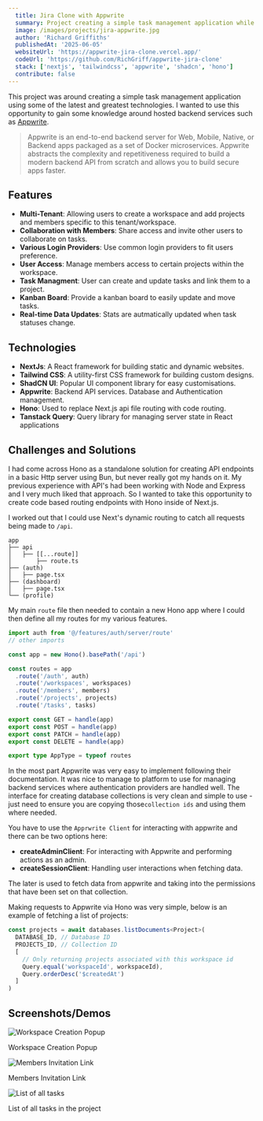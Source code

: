 ```yaml
---
  title: Jira Clone with Appwrite
  summary: Project creating a simple task management application while learning Appwrite.
  image: /images/projects/jira-appwrite.jpg
  author: 'Richard Griffiths'
  publishedAt: '2025-06-05'
  websiteUrl: 'https://appwrite-jira-clone.vercel.app/'
  codeUrl: 'https://github.com/RichGriff/appwrite-jira-clone'
  stack: ['nextjs', 'tailwindcss', 'appwrite', 'shadcn', 'hono']
  contribute: false
---
```



This project was around creating a simple task management application using some of the latest and greatest technologies. I wanted to use this opportunity to gain some knowledge around hosted backend services such as [Appwrite](https://appwrite.io/).

> Appwrite is an end-to-end backend server for Web, Mobile, Native, or Backend apps packaged as a set of Docker microservices. Appwrite abstracts the complexity and repetitiveness required to build a modern backend API from scratch and allows you to build secure apps faster.

## Features

- **Multi-Tenant**: Allowing users to create a workspace and add projects and members specific to this tenant/workspace.
- **Collaboration with Members**: Share access and invite other users to collaborate on tasks.
- **Various Login Providers**: Use common login providers to fit users preference.
- **User Access**: Manage members access to certain projects within the workspace.
- **Task Managment**: User can create and update tasks and link them to a project.
- **Kanban Board**: Provide a kanban board to easily update and move tasks.
- **Real-time Data Updates**: Stats are autmatically updated when task statuses change.

## Technologies

- **NextJs**: A React framework for building static and dynamic websites.
- **Tailwind CSS**: A utility-first CSS framework for building custom designs.
- **ShadCN UI**: Popular UI component library for easy customisations.
- **Appwrite**: Backend API services. Database and Authentication management.
- **Hono**: Used to replace Next.js api file routing with code routing.
- **Tanstack Query**: Query library for managing server state in React applications

## Challenges and Solutions

<Collapsible title="Challenge: Implementing Hono in Next.js">

I had come across Hono as a standalone solution for creating API endpoints in a basic Http server using Bun, but never really got my hands on it. My previous experience with API's had been working with Node and Express and I very much liked that approach. So I wanted to take this opportunity to create code based routing endpoints with Hono inside of Next.js.

I worked out that I could use Next's dynamic routing to catch all requests being made to `/api`.

```
app
├── api
│   ├── [[...route]]
│       ├── route.ts
├── (auth)
│   ├── page.tsx
├── (dashboard)
│   ├── page.tsx
└── (profile)
```

My main `route` file then needed to contain a new Hono app where I could then define all my routes for my various features.

```ts
import auth from '@/features/auth/server/route'
// other imports

const app = new Hono().basePath('/api')

const routes = app
  .route('/auth', auth)
  .route('/workspaces', workspaces)
  .route('/members', members)
  .route('/projects', projects)
  .route('/tasks', tasks)

export const GET = handle(app)
export const POST = handle(app)
export const PATCH = handle(app)
export const DELETE = handle(app)

export type AppType = typeof routes
```

</Collapsible>

<Collapsible title="Challenge: Learning Appwrite">

In the most part Appwrite was very easy to implement following their documentation. It was nice to manage to platform to use for managing backend services where authentication providers are handled well. The interface for creating database collections is very clean and simple to use - just need to ensure you are copying those`collection ids` and using them where needed. 

You have to use the `Apprwrite Client` for interacting with appwrite and there can be two options here:
- **createAdminClient**: For interacting with Appwrite and performing actions as an admin.
- **createSessionClient**: Handling user interactions when fetching data. 

The later is used to fetch data from appwrite and taking into the permissions that have been set on that collection. 

Making requests to Appwrite via Hono was very simple, below is an example of fetching a list of projects:

```ts
const projects = await databases.listDocuments<Project>(
  DATABASE_ID, // Database ID
  PROJECTS_ID, // Collection ID
  [
    // Only returning projects associated with this workspace id
    Query.equal('workspaceId', workspaceId),
    Query.orderDesc('$createdAt')
  ]
)
```

</Collapsible>

## Screenshots/Demos

<div className="grid grid-cols-1 sm:grid-cols-2 md:grid-cols-3 gap-4">
  <div>
    <img src="/images/projects/jira-appwrite-modal.png" alt="Workspace Creation Popup" className='rounded-md'/>
    <p className="text-sm italic">Workspace Creation Popup</p>
  </div>
  <div>
    <img src="/images/projects/jira-appwrite-invite.png" alt="Members Invitation Link" className='rounded-md'/>
    <p className="text-sm italic">Members Invitation Link</p>
  </div>
  <div>
    <img src="/images/projects/jira-appwrite-tasks.png" alt="List of all tasks" className='rounded-md'/>
    <p className="text-sm italic">List of all tasks in the project</p>
  </div>
</div>
